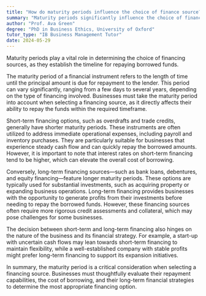 ```yaml
---
title: "How do maturity periods influence the choice of finance source?"
summary: "Maturity periods significantly influence the choice of finance source as they determine the repayment timeline of the borrowed funds."
author: "Prof. Ava Green"
degree: "PhD in Business Ethics, University of Oxford"
tutor_type: "IB Business Management Tutor"
date: 2024-05-29
---
```


Maturity periods play a vital role in determining the choice of financing sources, as they establish the timeline for repaying borrowed funds.

The maturity period of a financial instrument refers to the length of time until the principal amount is due for repayment to the lender. This period can vary significantly, ranging from a few days to several years, depending on the type of financing involved. Businesses must take the maturity period into account when selecting a financing source, as it directly affects their ability to repay the funds within the required timeframe.

Short-term financing options, such as overdrafts and trade credits, generally have shorter maturity periods. These instruments are often utilized to address immediate operational expenses, including payroll and inventory purchases. They are particularly suitable for businesses that experience steady cash flow and can quickly repay the borrowed amounts. However, it is important to note that interest rates on short-term financing tend to be higher, which can elevate the overall cost of borrowing.

Conversely, long-term financing sources—such as bank loans, debentures, and equity financing—feature longer maturity periods. These options are typically used for substantial investments, such as acquiring property or expanding business operations. Long-term financing provides businesses with the opportunity to generate profits from their investments before needing to repay the borrowed funds. However, these financing sources often require more rigorous credit assessments and collateral, which may pose challenges for some businesses.

The decision between short-term and long-term financing also hinges on the nature of the business and its financial strategy. For example, a start-up with uncertain cash flows may lean towards short-term financing to maintain flexibility, while a well-established company with stable profits might prefer long-term financing to support its expansion initiatives.

In summary, the maturity period is a critical consideration when selecting a financing source. Businesses must thoughtfully evaluate their repayment capabilities, the cost of borrowing, and their long-term financial strategies to determine the most appropriate financing option.
    